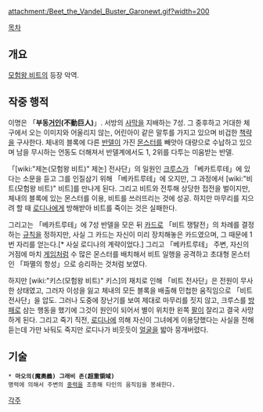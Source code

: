 {{{+1 ガロニュート / Garonewt }}}

attachment:/Beet_the_Vandel_Buster_Garonewt.gif?width=200

[[목차]]

== 개요 ==
[[모험왕 비트]]의 등장 악역.

== 작중 행적 ==
이명은 「'''부동[[거인]](不動巨人)'''」. 서방의 [[사막]]을 지배하는 7성. 그 중후하고 거대한 체구에서 오는 이미지와 어울리지 않는, 어린아이 같은 말투를 가지고 있으며 비겁한 [[책략]]을 구사한다. 체내의 블록에 다른 [[반델]]이 가진 [[몬스터]]를 빼앗아 대량으로 수납하고 있으며 남을 무시하는 언동도 더해져서 반델계에서도 1, 2위를 다투는 미움받는 반델.

「[wiki:"제논(모험왕 비트)" 제논] 전사단」의 일원인 [[크루스]]가 「베카트루테」에 있다는 소문을 듣고 그를 인질삼기 위해 「베카트루테」에 오지만, 그 과정에서 [wiki:"비트(모험왕 비트)" 비트]를 만나게 된다. 그리고 비트와 전투해 상당한 접전을 벌이지만, 체내의 블록에 있는 몬스터를 이용, 비트를 쓰러뜨리는 것에 성공. 하지만 마무리를 지으려 할 때 [[로디나]]에게 방해받아 비트를 죽이는 것은 실패한다.

그리고는 「베카트루테」에 7성 반델을 모은 뒤 [[카드]]로 「비트 쟁탈전」의 차례를 결정하는 [[규칙]]을 정하지만, 사실 그 카드는 자신이 미리 장치해놓은 카드였으며, 그 때문에 1번 자리를 얻는다.[* 사실 로디나의 계략이었다.] 그리고 「베카트루테」 주변, 자신의 거점에 마치 [[게임]]처럼 수 많은 몬스터를 배치해서 비트 일행을 공격하고 초대형 몬스터인 「파멸의 항성」으로 승리하는 것처럼 보였다.

하지만 [wiki:"키스(모험왕 비트)" 키스]의 재치로 인해 「비트 전사단」은 전원이 무사한 상태였고, 그러자 이성을 잃고 체내의 모든 블록을 배출해 민첩한 움직임으로 「비트 전사단」을 압도. 그러나 도중에 장난기를 보여 제대로 마무리를 짓지 않고, 크루스를 [[방패]]로 삼는 행동을 했기에 그것이 원인이 되어서 별이 위치한 왼쪽 [[팔]]이 잘리고 결국 사망하게 된다. 그리고 죽기 직전, [[로디나]]에 의해 자신이 그녀에게 이용당했다는 사실을 전해듣는데 가만 놔둬도 죽지만 로디나가 비웃듯이 [[얼굴]]을 밟아 뭉개버렸다.

== 기술 ==
 * '''마오의(魔奧義) 그래비 존(超重領域)''' 
 명력에 의해서 주변의 [[중력]]을 조종해 타인의 움직임을 봉쇄한다.
[[각주]]
